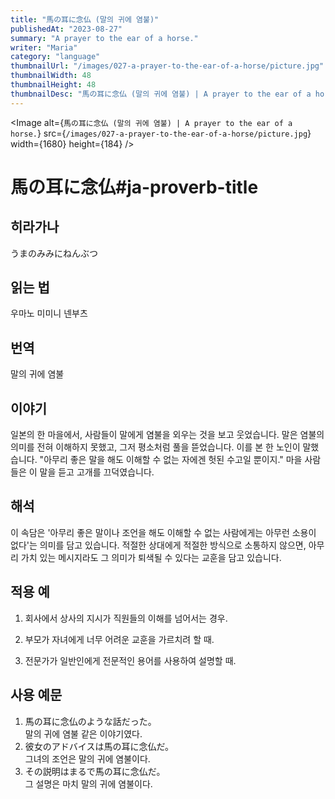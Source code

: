 ```yaml
---
title: "馬の耳に念仏 (말의 귀에 염불)"
publishedAt: "2023-08-27"
summary: "A prayer to the ear of a horse."
writer: "Maria"
category: "language"
thumbnailUrl: "/images/027-a-prayer-to-the-ear-of-a-horse/picture.jpg"
thumbnailWidth: 48
thumbnailHeight: 48
thumbnailDesc: "馬の耳に念仏 (말의 귀에 염불) | A prayer to the ear of a horse."
---
```


<Image
  alt={`馬の耳に念仏 (말의 귀에 염불) | A prayer to the ear of a horse.`}
  src={`/images/027-a-prayer-to-the-ear-of-a-horse/picture.jpg`}
  width={1680}
  height={184}
/>

# 馬の耳に念仏#ja-proverb-title

## 히라가나

うまのみみにねんぶつ

## 읽는 법

우마노 미미니 넨부츠

## 번역

말의 귀에 염불

## 이야기

일본의 한 마을에서, 사람들이 말에게 염불을 외우는 것을 보고 웃었습니다. 말은 염불의 의미를 전혀 이해하지 못했고, 그저 평소처럼 풀을 뜯었습니다. 이를 본 한 노인이 말했습니다. "아무리 좋은 말을 해도 이해할 수 없는 자에겐 헛된 수고일 뿐이지." 마을 사람들은 이 말을 듣고 고개를 끄덕였습니다.

## 해석

이 속담은 '아무리 좋은 말이나 조언을 해도 이해할 수 없는 사람에게는 아무런 소용이 없다'는 의미를 담고 있습니다. 적절한 상대에게 적절한 방식으로 소통하지 않으면, 아무리 가치 있는 메시지라도 그 의미가 퇴색될 수 있다는 교훈을 담고 있습니다.

## 적용 예

1. 회사에서 상사의 지시가 직원들의 이해를 넘어서는 경우.

2. 부모가 자녀에게 너무 어려운 교훈을 가르치려 할 때.

3. 전문가가 일반인에게 전문적인 용어를 사용하여 설명할 때.

## 사용 예문

1. 馬の耳に念仏のような話だった。<br /> 말의 귀에 염불 같은 이야기였다.
2. 彼女のアドバイスは馬の耳に念仏だ。<br /> 그녀의 조언은 말의 귀에 염불이다.
3. その説明はまるで馬の耳に念仏だ。<br /> 그 설명은 마치 말의 귀에 염불이다.
